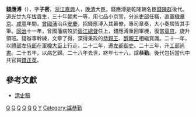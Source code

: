 '''錢應溥'''（{{bd|1824年||1902年|catIdx=Q}}），字'''子密'''，[[浙江|浙江]][[嘉興|嘉興]]人，[[晚清|晚清]]大臣。錢應溥是乾隆朝名臣[[錢陳群|錢陳群]]後代。[[道光|道光]]廿九年[[拔貢|拔貢]]生，三十年[[朝考|朝考]]一等，用七品小京官，分派[[吏部|吏部]]任職，直[[軍機|軍機]][[章京|章京]]。[[咸豐|咸豐]]年間，[[曾國藩|曾國藩]]治兵[[安慶|安慶]]，招錢應溥入其幕僚，專司章奏，大小奏摺皆其手筆。[[同治|同治]]十一年，曾國藩病歿於[[兩江總督|兩江總督]]任上，錢應溥重回軍機，復當[[章京|章京]]，旋升領班。錢辦事幹練，文章了得，深得秉政的[[恭親王|恭親王]]、[[醇親王|醇親王]]相繼賞識。二十一年，以[[禮部|禮部]]左[[侍郎|侍郎]]在[[軍機大臣|軍機大臣]]上行走。二十二年，遷[[左都御史|左都御史]]。二十三年，升[[工部尚書|工部尚書]]。二十五年，以病乞歸。二十八年去世，終年七十八，諡'''恭勤'''。後代包括當代中共官員[[錢正英|錢正英]]。

==參考文獻==
*[[清史稿|清史稿]]

[[Category:清朝禮部侍郎|Q]]
[[Category:清朝左都御史|Q]]
[[Category:清朝工部尚書|Q]]
[[Category:湘軍人物|Q]]
[[Category:軍機大臣|Q]]
[[Category:嘉興人|Q]]
[[Category:钱姓|Y]]
[[Category:諡恭勤|Category:諡恭勤]]